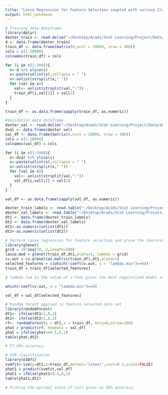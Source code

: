 ```yaml
---
title: "Lasso Regression for Feature Selection coupled with various Classification techniques"
output: html_notebook
---
```



```r
# Training data dataframe
library(dplyr)
dexter_train <- read.delim("~/Desktop/Acads/Stat Learning/Project/Data/dexter_train.txt", header=FALSE)
d <- data.frame(dexter_train)
train_df <- data.frame(matrix(0,ncol = 20000, nrow = 300))
cols = c(1:20000)
colnames(train_df) = cols
```

```r
for (i in c(1:300)){
  x<-d %>% slice(i)
  x<-paste(unlist(x),collapse = " ")
  x<-unlist(strsplit(x," "))
  for (val in x){
    val<- unlist(strsplit(val,":"))
    train_df[i,val[1]] = val[2]
  }
}

train_df <- as.data.frame(sapply(train_df, as.numeric))

```

```r
#Validation data dataframe
dexter_val <- read.delim("~/Desktop/Acads/Stat Learning/Project/Data/dexter_valid.txt", header=FALSE)
dval <- data.frame(dexter_val)
val_df <- data.frame(matrix(0,ncol = 20000, nrow = 300))
cols = c(1:20000)
colnames(val_df) = cols
```


```r
for (i in c(1:300)){
  x<-dval %>% slice(i)
  x<-paste(unlist(x),collapse = " ")
  x<-unlist(strsplit(x," "))
  for (val in x){
    val<- unlist(strsplit(val,":"))
    val_df[i,val[1]] = val[2]
  }
}

val_df <- as.data.frame(sapply(val_df, as.numeric))
```


```r
dexter_train_labels <- read.table("~/Desktop/Acads/Stat Learning/Project/Data/dexter_train_labels.txt", quote="\"", comment.char="")
dexter_val_labels <- read.table("~/Desktop/Acads/Stat Learning/Project/Data/dexter_valid_labels.txt", quote="\"", comment.char="")
dt1 <- data.frame(dexter_train_labels)
dt2 <- data.frame(dexter_val_labels)
dt1<-as.numeric(unlist(dt1))
dt2<-as.numeric(unlist(dt2))
```


```r
# Perform lasso regression for feature selection and prune the features
library(glmnet)
grid = 10^seq(10,-2,length=100)
lasso.mod = glmnet(train_df,dt1,alpha=1, lambda = grid)
cv.out = cv.glmnet(as.matrix(train_df),dt1,alpha=1)
selected_features = c(which(!coef(cv.out, s = "lambda.min")==0))
train_df = train_df[selected_features]
```


```r
# lambda.1se is the value of 𝜆 that gives the most regularized model such that the cross-validated error is within one standard error of the minimum.

which(!coef(cv.out, s = "lambda.min")==0)
```

```r
val_df = val_df[selected_features]
```

```r
# Random forest applied to feature selected data set
library(randomForest)
dt1<- ifelse(dt1<1,0,1)
dt2<- ifelse(dt2<1,0,1)
rf<- randomForest(y = dt1,x = train_df, mtry=8,ntree=200)
yhat = predict(rf, newdata = val_df)
yhat = ifelse(yhat<=0.5,0,1)
table(yhat,dt2)
```
```r
# 57.66% accuracy.
```

```r
# SVM classification
library(e1071)
svmfit<-svm(y=dt1,x=train_df,kernel='linear',cost=0.1,scale=FALSE)
yhat1 = predict(svmfit,val_df)
yhat1 = ifelse(yhat1<0.5,0,1)
table(yhat1,dt2)

```
```r
# Picking the optimal value of cost gives us 56% accuracy.
```

